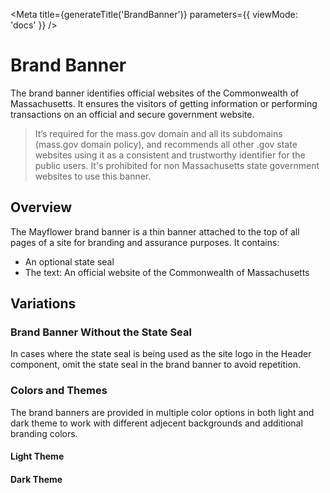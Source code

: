 

<Meta
  title={generateTitle('BrandBanner')}
  parameters={{
    viewMode: 'docs'
  }}
/>

# Brand Banner

The brand banner identifies official websites of the Commonwealth of Massachusetts. It ensures the visitors of getting information or performing transactions on an official and secure government website. 

<Canvas withSource="none" >
  <Story story={stories.brandBannerExample} />
</Canvas>

> It’s required for the mass.gov domain and all its subdomains (mass.gov domain policy), and recommends all other .gov state websites using it as a consistent and trustworthy identifier for the public users. It's prohibited for non Massachusetts state government websites to use this banner.


## Overview

The Mayflower brand banner is a thin banner attached to the top of all pages of a site for branding and assurance purposes. It contains:
- An optional state seal
- The text: An official website of the Commonwealth of Massachusetts

## Variations
### Brand Banner Without the State Seal

In cases where the state seal is being used as the site logo in the Header component, omit the state seal in the brand banner to avoid repetition.

<Canvas withSource="none">
  <Story story={stories.brandBannerNoSeal} />
</Canvas>

### Colors and Themes
The brand banners are provided in multiple color options in both light and dark theme to work with different adjecent backgrounds and additional branding colors.

#### Light Theme

<Canvas>
  <Story story={stories.brandBannerLight} />
</Canvas>

<Canvas>
  <Story story={stories.brandBannerLightPrimaryAlt} />
</Canvas>

<Canvas>
  <Story story={stories.brandBannerLightGray} />
</Canvas>

#### Dark Theme

<Canvas>
  <Story story={stories.brandBannerDark} />
</Canvas>

<Canvas>
  <Story story={stories.brandBannerDarkPrimaryAlt} />
</Canvas>

<Canvas>
  <Story story={stories.brandBannerDarkGray} />
</Canvas>

